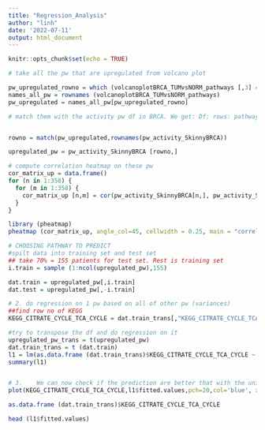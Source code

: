 ```yaml
---
title: "Regression_Analysis"
author: "linh"
date: '2022-07-11'
output: html_document
---
```


```r
knitr::opts_chunk$set(echo = TRUE)
```

```r

# take all the pw that are upregulated from volcano plot

pw_upregulated_rowno = which (volcanoplotBRCA_TUMvsNORM_pathways [,3] == "UP")
names_all_pw = rownames (volcanoplotBRCA_TUMvsNORM_pathways)
pw_upregulated = names_all_pw[pw_upregulated_rowno]

# match them with the activity pw df in BRCA. We get: Df: rows: pathways that are upregulated and all of patients 


rowno = match(pw_upregulated,rownames(pw_activity_SkinnyBRCA))

upregulated_pw = pw_activity_SkinnyBRCA [rowno,]

# compute correlation heatmap on these pw
cor_matrix_up = data.frame()
for (n in 1:358) {
  for (m in 1:358) {
    cor_matrix_up [n,m] = cor(pw_activity_SkinnyBRCA[n,], pw_activity_SkinnyBRCA[m,],  method = "pearson", use = "complete.obs")
  }
}

library (pheatmap)
pheatmap (cor_matrix_up, angle_col=45, cellwidth = 0.25, main = "correlation heatmap for upregulated pathways in BRCA", width = 10, height = 10, fontsize = 8, fontsize_col = 1, fontsize_row = 1)

```


```r
# CHOOSING PATHWAY TO PREDICT
#spilt data into training set and test set
## take 70% = 155 patients for test set. Rest is training set 
i.train = sample (1:ncol(upregulated_pw),155)

dat.train = upregulated_pw[,i.train]
dat.test = upregulated_pw[,-i.train]

# 2. do regression on 1 pw based on all of other pw (variances)
##find row no of KEGG 
KEGG_CITRATE_CYCLE_TCA_CYCLE = dat.train_trans[,"KEGG_CITRATE_CYCLE_TCA_CYCLE"]

#try to transpose the df and do regression on it 
upregulated_pw_trans = t(upregulated_pw)
dat.train_trans = t (dat.train)
l1 = lm(as.data.frame (dat.train_trans)$KEGG_CITRATE_CYCLE_TCA_CYCLE ~ ., data = as.data.frame(dat.train_trans))
summary(l1)


# 3.	We can now check if the prediction are better that with the univariate model
plot(KEGG_CITRATE_CYCLE_TCA_CYCLE,l1$fitted.values,pch=20,col='blue', xlab='Real values',ylab='Predicted values');abline(0,1,col='red')

as.data.frame (dat.train_trans)$KEGG_CITRATE_CYCLE_TCA_CYCLE

head (l1$fitted.values)
```

